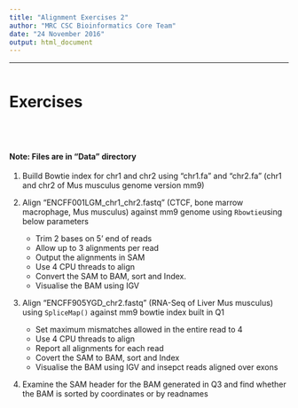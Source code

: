 ```yaml
---
title: "Alignment Exercises 2"
author: "MRC CSC Bioinformatics Core Team"
date: "24 November 2016"
output: html_document
---
```


----
```r

```


# Exercises
<br><br>

#### Note: Files are in "Data" directory


1. Builld Bowtie index for chr1 and chr2 using "chr1.fa" and "chr2.fa" (chr1 and chr2 of Mus musculus genome version mm9)

2. Align "ENCFF001LGM_chr1_chr2.fastq" (CTCF, bone marrow macrophage, Mus musculus) against mm9 genome using `Rbowtie`using below parameters
    + Trim 2 bases on 5' end of reads
    + Allow up to 3 alignments per read
    + Output the alignments in SAM
    + Use 4 CPU threads to align
    + Convert the SAM to BAM, sort and Index.
    + Visualise the BAM using IGV


3. Align "ENCFF905YGD_chr2.fastq" (RNA-Seq of Liver Mus musculus) using `SpliceMap()` against mm9 bowtie index built in Q1
    + Set maximum mismatches allowed in the entire read to 4
    + Use 4 CPU threads to align
    + Report all alignments for each read
    + Covert the SAM to BAM, sort and Index
    + Visualise the BAM using IGV and insepct reads aligned over exons



4. Examine the SAM header for the BAM generated in Q3 and find whether the BAM is sorted by coordinates or by readnames

